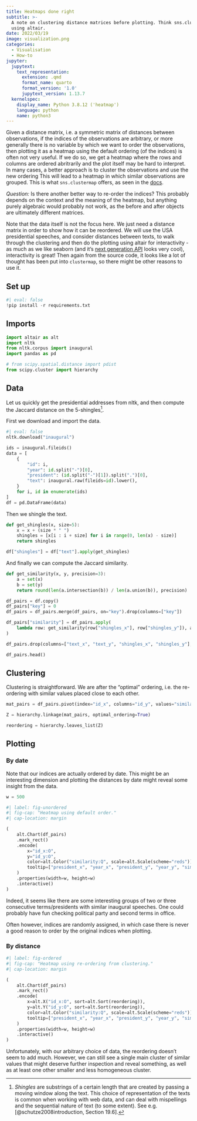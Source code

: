 ```yaml
---
title: Heatmaps done right
subtitle: >-
  A note on clustering distance matrices before plotting. Think sns.clustermap
  using altair.
date: 2022/03/19
image: visualization.png
categories:
  - Visualisation
  - How-to
jupyter:
  jupytext:
    text_representation:
      extension: .qmd
      format_name: quarto
      format_version: '1.0'
      jupytext_version: 1.13.7
  kernelspec:
    display_name: Python 3.8.12 ('heatmap')
    language: python
    name: python3
---
```


Given a distance matrix, i.e. a symmetric matrix of distances between observations, if the indices of the observations are arbitrary, or more generally there is no variable by which we want to order the observations, then plotting it as a heatmap using the default ordering (of the indices) is often not very useful.
If we do so, we get a heatmap where the rows and columns are ordered abritrarily and the plot itself may be hard to interpret.
In many cases, a better approach is to cluster the observations and use the new ordering
This will lead to a heatmap in which similar observations are grouped.
This is what `sns.clustermap` offers, as seen in the [docs](https://seaborn.pydata.org/generated/seaborn.clustermap.html).

::: {.column-margin}
_Question:_ Is there another better way to re-order the indices?
This probably depends on the context and the meaning of the heatmap, but anything purely algebraic would probably not work, as the before and after objects are ultimately different matrices.
:::

Note that the data itself is not the focus here.
We just need a distance matrix in order to show how it can be reordered.
We will use the USA presidential speeches, and consider distances between texts, to walk through the clustering and then do the plotting using altair for interactivity - as much as we like seaborn (and it's [next generation API](https://seaborn.pydata.org/nextgen/) looks very cool), interactivity is great!
Then again from the source code, it looks like a lot of thought has been put into `clustermap`, so there might be other reasons to use it.

## Set up

```python
#| eval: false
!pip install -r requirements.txt
```

## Imports

```python
import altair as alt
import nltk
from nltk.corpus import inaugural
import pandas as pd

# from scipy.spatial.distance import pdist
from scipy.cluster import hierarchy
```

## Data

Let us quickly get the presidential addresses from nltk, and then compute the Jaccard distance on the 5-shingles[^1].

[^1]: _Shingles_ are substrings of a certain length that are created by passing a moving window along the text.
This choice of representation of the texts is common when working with web data, and can deal with mispellings and the sequential nature of text (to some extent).
See e.g. [@schutze2008introduction, Section 19.6].

First we download and import the data.

```python
#| eval: false
nltk.download("inaugural")
```

```python
ids = inaugural.fileids()
data = [
    {
        "id": i,
        "year": id.split("-")[0],
        "president": (id.split("-")[1]).split(".")[0],
        "text": inaugural.raw(fileids=id).lower(),
    }
    for i, id in enumerate(ids)
]
df = pd.DataFrame(data)
```

Then we shingle the text.

```python
def get_shingles(x, size=5):
    x = x + (size * " ")
    shingles = [x[i : i + size] for i in range(0, len(x) - size)]
    return shingles
```

```python
df["shingles"] = df["text"].apply(get_shingles)
```

And finally we can compute the Jaccard similarity.

```python
def get_similarity(x, y, precision=3):
    a = set(x)
    b = set(y)
    return round(len(a.intersection(b)) / len(a.union(b)), precision)
```

```python
df_pairs = df.copy()
df_pairs["key"] = 0
df_pairs = df_pairs.merge(df_pairs, on="key").drop(columns=["key"])

df_pairs["similarity"] = df_pairs.apply(
    lambda row: get_similarity(row["shingles_x"], row["shingles_y"]), axis=1
)

df_pairs.drop(columns=["text_x", "text_y", "shingles_x", "shingles_y"], inplace=True)
```

```python
df_pairs.head()
```

## Clustering

Clustering is straightforward.
We are after the "optimal" ordering, i.e. the re-ordering with similar values placed close to each other.

```python
mat_pairs = df_pairs.pivot(index="id_x", columns="id_y", values="similarity").to_numpy()

Z = hierarchy.linkage(mat_pairs, optimal_ordering=True)

reordering = hierarchy.leaves_list(Z)
```

## Plotting

### By date

Note that our indices are actually ordered by date.
This might be an interesting dimension and plotting the distances by date might reveal some insight from the data.

```python
w = 500
```

```python
#| label: fig-unordered
#| fig-cap: "Heatmap using default order."
#| cap-location: margin

(
    alt.Chart(df_pairs)
    .mark_rect()
    .encode(
        x="id_x:O",
        y="id_y:O",
        color=alt.Color("similarity:Q", scale=alt.Scale(scheme="reds")),
        tooltip=["president_x", "year_x", "president_y", "year_y", "similarity"],
    )
    .properties(width=w, height=w)
    .interactive()
)
```

Indeed, it seems like there are some interesting groups of two or three consecutive terms/presidents with similar inaugural speeches.
One could probably have fun checking political party and second terms in office.

Often however, indices are randomly assigned, in which case there is never a good reason to order by the original indices when plotting.

### By distance

```python
#| label: fig-ordered
#| fig-cap: "Heatmap using re-ordering from clustering."
#| cap-location: margin

(
    alt.Chart(df_pairs)
    .mark_rect()
    .encode(
        x=alt.X("id_x:O", sort=alt.Sort(reordering)),
        y=alt.Y("id_y:O", sort=alt.Sort(reordering)),
        color=alt.Color("similarity:Q", scale=alt.Scale(scheme="reds")),
        tooltip=["president_x", "year_x", "president_y", "year_y", "similarity"],
    )
    .properties(width=w, height=w)
    .interactive()
)
```

Unfortunately, with our arbitrary choice of data, the reordering doesn't seem to add much.
However, we can still see a single main cluster of similar values that might deserve further inspection and reveal something, as well as at least one other smaller and less homogeneous cluster.
